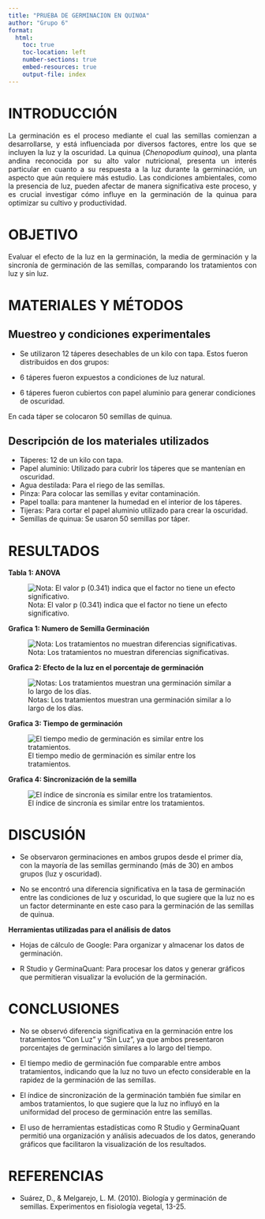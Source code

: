 ---
title: "PRUEBA DE GERMINACION EN QUINOA"
author: "Grupo 6"
format:
  html:
    toc: true
    toc-location: left
    number-sections: true
    embed-resources: true
    output-file: index 
---

# INTRODUCCIÓN

<p align="justify">La germinación es el proceso mediante el cual las semillas comienzan a desarrollarse, y está influenciada por diversos factores, entre los que se incluyen la luz y la oscuridad. La quinua (*Chenopodium quinoa*), una planta andina reconocida por su alto valor nutricional, presenta un interés particular en cuanto a su respuesta a la luz durante la germinación, un aspecto que aún requiere más estudio. Las condiciones ambientales, como la presencia de luz, pueden afectar de manera significativa este proceso, y es crucial investigar cómo influye en la germinación de la quinua para optimizar su cultivo y productividad.</p>

# OBJETIVO

<p align="justify">Evaluar el efecto de la luz en la germinación, la media de germinación y la sincronía de germinación de las semillas, comparando los tratamientos con luz y sin luz.</p>

# MATERIALES Y MÉTODOS

## Muestreo y condiciones experimentales

-   Se utilizaron 12 táperes desechables de un kilo con tapa. Estos fueron distribuidos en dos grupos:

-   6 táperes fueron expuestos a condiciones de luz natural.

-   6 táperes fueron cubiertos con papel aluminio para generar condiciones de oscuridad.

En cada táper se colocaron 50 semillas de quinua.

## Descripción de los materiales utilizados

-   Táperes: 12 de un kilo con tapa.
-   Papel aluminio: Utilizado para cubrir los táperes que se mantenían en oscuridad.
-   Agua destilada: Para el riego de las semillas.
-   Pinza: Para colocar las semillas y evitar contaminación.
-   Papel toalla: para mantener la humedad en el interior de los táperes.
-   Tijeras: Para cortar el papel aluminio utilizado para crear la oscuridad.
-   Semillas de quinua: Se usaron 50 semillas por táper.

# RESULTADOS

**Tabla 1:  ANOVA **

![Nota: El valor p (0.341) indica que el factor no tiene un efecto significativo.](Tabla%201.png "Tabla 1"){fig-align="center"}

**Grafica 1: Numero de Semilla Germinación **

![Nota: Los tratamientos no muestran diferencias significativas.](grafica%201.png){fig-align="center"}

**Grafica 2: Efecto de la luz en el porcentaje de germinación **

![Notas: Los tratamientos muestran una germinación similar a lo largo de los días.](grafica%202.png){fig-align="center"}

**Grafica 3: Tiempo de germinación **

![El tiempo medio de germinación es similar entre los tratamientos.](grafica%203.png){fig-align="center"}

**Grafica 4: Sincronización de la semilla  **

![El índice de sincronía es similar entre los tratamientos.](grafica%204.png){fig-align="center"}



# DISCUSIÓN

- Se observaron germinaciones en ambos grupos desde el primer día, con la mayoría de las semillas germinando (más de 30) en ambos grupos (luz y oscuridad).

- No se encontró una diferencia significativa en la tasa de germinación entre las condiciones de luz y oscuridad, lo que sugiere que la luz no es un factor determinante en este caso para la germinación de las semillas de quinua.

**Herramientas utilizadas para el análisis de datos**

- Hojas de cálculo de Google: Para organizar y almacenar los datos de germinación.

- R Studio y GerminaQuant: Para procesar los datos y generar gráficos que permitieran visualizar la evolución de la germinación.

# CONCLUSIONES

- No se observó diferencia significativa en la germinación entre los tratamientos "Con Luz" y "Sin Luz", ya que ambos presentaron porcentajes de germinación similares a lo largo del tiempo.

- El tiempo medio de germinación fue comparable entre ambos tratamientos, indicando que la luz no tuvo un efecto considerable en la rapidez de la germinación de las semillas.

- El índice de sincronización de la germinación también fue similar en ambos tratamientos, lo que sugiere que la luz no influyó en la uniformidad del proceso de germinación entre las semillas.

- El uso de herramientas estadísticas como R Studio y GerminaQuant permitió una organización y análisis adecuados de los datos, generando gráficos que facilitaron la visualización de los resultados.

# REFERENCIAS

-  Suárez, D., & Melgarejo, L. M. (2010). Biología y germinación de semillas. Experimentos en fisiología vegetal, 13-25.


